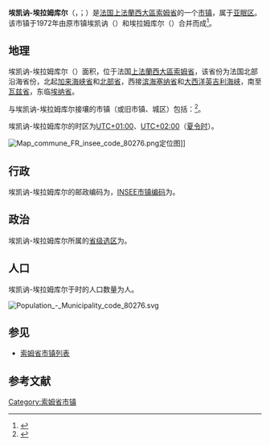 {{地图误译/法语2|issue=埃克讷埃拉默库尔}}
{{noteTA|G1=法国地名}}
{{Infobox French commune
|name                    = 埃凯讷-埃拉姆库尔
|native name             = Équennes-Éramecourt
|arrondissement          = [[亚眠区|亚眠区]]
}}
'''埃凯讷-埃拉姆库尔'''（{{lang-fr|Équennes-Éramecourt}}，{{IPA-fr|ekɛn eʁamkuʁ}}；{{lang-pcd|Étcheinne-Érinmecourt}}）是[[法国|法国]][[上法蘭西大區|上法蘭西大區]][[索姆省|索姆省]]的一个[[市镇_(法国)|市镇]]，属于[[亚眠区|亚眠区]]。该市镇于1972年由原市镇埃凯讷（{{lang|fr|Équennes}}）和埃拉姆库尔（{{lang|fr|Éramecourt}}）合并而成<ref>{{Cite web|title=Équennes-Éramecourt - Notice Communale|url=http://cassini.ehess.fr/fr/html/fiche.php?select_resultat=12800|access-date=2022-05-03|work=cassini.ehess.fr|archive-date=2021-04-25|archive-url=https://web.archive.org/web/20210425102351/http://cassini.ehess.fr/fr/html/fiche.php?select_resultat=12800}}</ref>。

== 地理 ==
埃凯讷-埃拉姆库尔（{{wikidata|property|linked|P625}}）面积{{wikidata|properties|P2046}}，位于法国[[上法蘭西大區|上法蘭西大區]][[索姆省|索姆省]]，该省份为法国北部沿海省份，北起[[加来海峡省|加来海峡省]]和[[北部省_(法国)|北部省]]，西接[[滨海塞纳省|滨海塞纳省]]和[[大西洋|大西洋]][[英吉利海峡|英吉利海峡]]，南至[[瓦兹省|瓦兹省]]，东临[[埃纳省|埃纳省]]。

与埃凯讷-埃拉姆库尔接壤的市镇（或旧市镇、城区）包括：{{Wikidata|properties|linked|P47}}<ref name="geo">{{Cite web|url=https://www.geoportail.gouv.fr/carte|title=Carte|accessdate=2020-03-22|author=Géoportail|language=fr|publisher=Géoportail|archive-date=2017-01-29|archive-url=https://web.archive.org/web/20170129154129/https://www.geoportail.gouv.fr/carte/|dead-url=no}}</ref>。

埃凯讷-埃拉姆库尔的时区为[[UTC+01:00|UTC+01:00]]、[[UTC+02:00|UTC+02:00]]（[[夏时制|夏令时]]）。

[[File:Map_commune_FR_insee_code_80276.png|thumb]]定位图]]{{Clear|left}}
== 行政 ==
埃凯讷-埃拉姆库尔的邮政编码为{{wikidata|properties|P281}}，[[法国国家统计与经济研究所|INSEE市镇编码]]为{{wikidata|properties|P374}}。

== 政治 ==
埃凯讷-埃拉姆库尔所属的[[縣_(法國)|省级选区]]为{{WikidataLink|{{wikidata|properties|raw|best||P7938}}}}。

== 人口 ==
埃凯讷-埃拉姆库尔于{{wikidata|qualifier|P1082|P585}}时的人口数量为{{wikidata|property|raw|P1082}}人。

[[File:Population_-_Municipality_code_80276.svg|thumb]]{{Clear|left}}
== 参见 ==
* [[索姆省市镇列表|索姆省市镇列表]]

== 参考文献 ==
{{reflist}}

{{索姆省市鎮}}
[[Category:索姆省市镇|Category:索姆省市镇]]